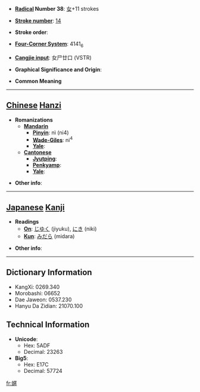 * '''[[Wiktionary:Chinese radical index| Radical]] Number 38''': [[Wiktionary:Chinese radical index 女|女]]+11 strokes

* '''[[Wiktionary:Chinese total strokes index|Stroke number]]''': [[Wiktionary:Chinese total strokes index 14|14]]

* '''Stroke order''': 

* '''[[Wiktionary:Chinese four corner index|Four-Corner System]]''': 4141<sub>6</sub>

* '''[[Wiktionary:Chinese Cangjie index|Cangjie input]]''': 女尸廿口 (VSTR)

* '''Graphical Significance and Origin''': 

* '''Common Meaning'''

----

== [[Chinese]] [[Hanzi]] ==

* '''Romanizations'''
** '''[[Mandarin]]'''
*** '''[[Pinyin]]''': nì (ni4)
*** '''[[Wade-Giles]]''': ni<sup>4</sup>
*** '''[[Yale]]''': 
** '''[[Cantonese]]'''
*** '''[[Jyutping]]''':
*** '''[[Penkyamp]]''': 
*** '''[[Yale]]''': 

* '''Other info''': 

----

== [[Japanese]] [[Kanji]] ==

* '''Readings'''
** '''[[On]]''': [[じゆく]] (jiyuku), [[にき]] (niki)
** '''[[Kun]]''': [[みだら]] (midara)

* '''Other info''':  

----

== Dictionary Information ==

* KangXi: 0269.340
* Morobashi: 06652
* Dae Jaweon: 0537.230
* Hanyu Da Zidian: 21070.100

== Technical Information ==

* '''Unicode''':
** Hex: 5ADF
** Decimal: 23263
* '''Big5''':
** Hex: E17C
** Decimal: 57724

[[fr:嫟]]